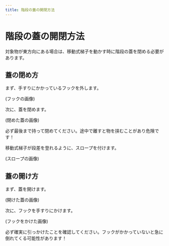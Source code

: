 ```yaml
---
title: 階段の蓋の開閉方法
---
```



# 階段の蓋の開閉方法

対象物が東方向にある場合は、移動式梯子を動かす時に階段の蓋を閉める必要があります。

## 蓋の閉め方

まず、手すりにかかっているフックを外します。

(フックの画像)

次に、蓋を閉めます。

(閉めた蓋の画像)

<Callout type="warning">
  必ず最後まで持って閉めてください。途中で離すと物を挟むことがあり危険です！
</Callout>

移動式梯子が段差を登れるように、スロープを付けます。

(スロープの画像)

## 蓋の開け方

まず、蓋を開けます。

(開けた蓋の画像)

次に、フックを手すりにかけます。

(フックをかけた画像)

<Callout type="warning">
  必ず確実に引っかけたことを確認してください。フックがかかっていないと急に倒れてくる可能性があります！
</Callout>

